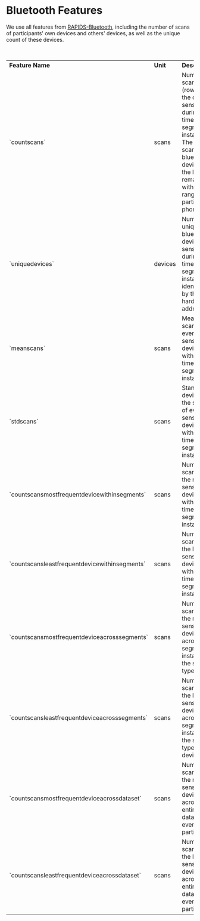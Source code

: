 # Bluetooth Features

We use all features from [RAPIDS-Bluetooth](https://www.rapids.science/1.6/features/phone-bluetooth/), 
including the number of scans of participants' own devices and others' devices, as well as the unique count of these devices.

<br/>

<table>
    <tr>
        <td><strong>Feature Name</strong></td>
        <td><strong>Unit</strong></td>
        <td><strong>Description</strong></td>
    </tr>
    <tr>
        <td>`countscans`</td>
        <td>scans</td>
        <td>Number of scans (rows) from the devices sensed during a time segment instance. The more scans a bluetooth device has the longer it remained within range of the participant’s phone.</td>
    </tr>
    <tr>
        <td>`uniquedevices`</td>
        <td>devices</td>
        <td>Number of unique bluetooth devices sensed during a time segment instance as identified by their hardware addresses.</td>
    </tr>
    <tr>
        <td>`meanscans`</td>
        <td>scans</td>
        <td>Mean of the scans of every sensed device within each time segment instance.</td>
    </tr>
    <tr>
        <td>`stdscans`</td>
        <td>scans</td>
        <td>Standard deviation of the scans of every sensed device within each time segment instance.</td>
    </tr>
    <tr>
        <td>`countscansmostfrequentdevicewithinsegments`</td>
        <td>scans</td>
        <td>Number of scans of the most sensed device within each time segment instance.</td>
    </tr>
    <tr>
        <td>`countscansleastfrequentdevicewithinsegments`</td>
        <td>scans</td>
        <td>Number of scans of the least sensed device within each time segment instance.</td>
    </tr>
    <tr>
        <td>`countscansmostfrequentdeviceacrosssegments`</td>
        <td>scans</td>
        <td>Number of scans of the most sensed device across time segment instances of the same type.</td>
    </tr>
    <tr>
        <td>`countscansleastfrequentdeviceacrosssegments`</td>
        <td>scans</td>
        <td>Number of scans of the least sensed device across time segment instances of the same type per device.</td>
    </tr>
    <tr>
        <td>`countscansmostfrequentdeviceacrossdataset`</td>
        <td>scans</td>
        <td>Number of scans of the most sensed device across the entire dataset of every participant.</td>
    </tr>
    <tr>
        <td>`countscansleastfrequentdeviceacrossdataset`</td>
        <td>scans</td>
        <td>Number of scans of the least sensed device across the entire dataset of every participant.</td>
    </tr>
</table>